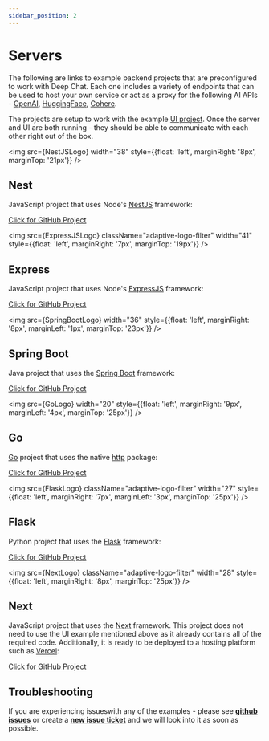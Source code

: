 ```yaml
---
sidebar_position: 2
---
```


# Servers


The following are links to example backend projects that are preconfigured to work with Deep Chat. Each one includes a variety of endpoints
that can be used to host your own service or act as a proxy for the following AI APIs - [OpenAI](https://openai.com/blog/openai-api),
[HuggingFace](https://learn.microsoft.com/en-gb/azure/cognitive-services/), [Cohere](https://docs.cohere.com/docs).

The projects are setup to work with the example [UI project](https://github.com/OvidijusParsiunas/deep-chat/tree/main/example-servers/ui).
Once the server and UI are both running - they should be able to communicate with each other right out of the box.

<img src={NestJSLogo} width="38" style={{float: 'left', marginRight: '8px', marginTop: '21px'}} />

## Nest

JavaScript project that uses Node's [NestJS](https://nestjs.com/) framework:

[Click for GitHub Project](https://github.com/OvidijusParsiunas/deep-chat/tree/main/example-servers/node/nestjs)

<img
  src={ExpressJSLogo}
  className="adaptive-logo-filter"
  width="41"
  style={{float: 'left', marginRight: '7px', marginTop: '19px'}}
/>

## Express

JavaScript project that uses Node's [ExpressJS](https://expressjs.com/) framework:

[Click for GitHub Project](https://github.com/OvidijusParsiunas/deep-chat/tree/main/example-servers/node/express)

<img src={SpringBootLogo} width="36" style={{float: 'left', marginRight: '8px', marginLeft: '1px', marginTop: '23px'}} />

## Spring Boot

Java project that uses the [Spring Boot](https://spring.io/projects/spring-boot) framework:

[Click for GitHub Project](https://github.com/OvidijusParsiunas/deep-chat/tree/main/example-servers/java/springboot)

<img src={GoLogo} width="20" style={{float: 'left', marginRight: '9px', marginLeft: '4px', marginTop: '25px'}} />

## Go

[Go](https://go.dev/) project that uses the native [http](https://pkg.go.dev/net/http) package:

[Click for GitHub Project](https://github.com/OvidijusParsiunas/deep-chat/tree/main/example-servers/go)

<img
  src={FlaskLogo}
  className="adaptive-logo-filter"
  width="27"
  style={{float: 'left', marginRight: '7px', marginLeft: '3px', marginTop: '25px'}}
/>

## Flask

Python project that uses the [Flask](https://flask.palletsprojects.com/en/2.3.x/) framework:

[Click for GitHub Project](https://github.com/OvidijusParsiunas/deep-chat/tree/main/example-servers/python/flask)

<img
  src={NextLogo}
  className="adaptive-logo-filter"
  width="28"
  style={{float: 'left', marginRight: '8px', marginTop: '25px'}}
/>

## Next

JavaScript project that uses the [Next](https://nextjs.org/) framework. This project does not need to use the UI example mentioned above
as it already contains all of the required code. Additionally, it is ready to be deployed to a hosting platform
such as [Vercel](https://vercel.com/):

[Click for GitHub Project](https://github.com/OvidijusParsiunas/deep-chat/tree/main/example-servers/nextjs)

## Troubleshooting

If you are experiencing issueswith any of the examples - please see [**github issues**](https://github.com/OvidijusParsiunas/deep-chat/issues) or create
a [**new issue ticket**](https://github.com/OvidijusParsiunas/deep-chat/issues/new) and we will look into
it as soon as possible.
